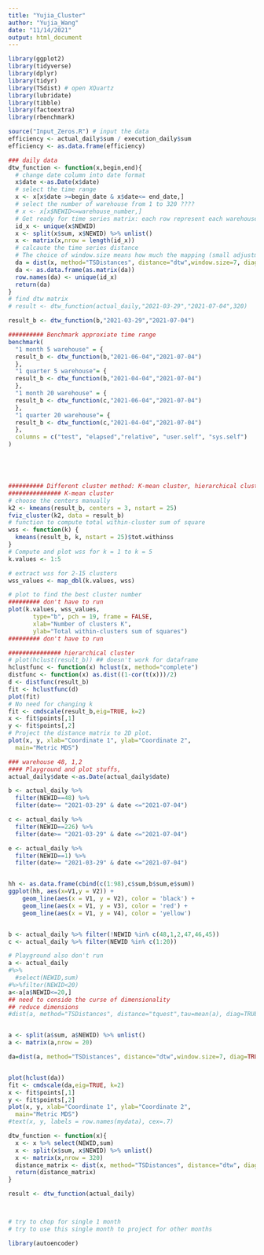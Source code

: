 ```yaml
---
title: "Yujia_Cluster"
author: "Yujia_Wang"
date: "11/14/2021"
output: html_document
---
```


```r
library(ggplot2)
library(tidyverse)
library(dplyr)
library(tidyr)
library(TSdist) # open XQuartz
library(lubridate)
library(tibble)
library(factoextra)
library(rbenchmark)
```

```r
source("Input_Zeros.R") # input the data
efficiency <- actual_daily$sum / execution_daily$sum
efficiency <- as.data.frame(efficiency)
```

```r
### daily data
dtw_function <- function(x,begin,end){
  # change date column into date format
  x$date <-as.Date(x$date)
  # select the time range
  x <- x[x$date >=begin_date & x$date<= end_date,]
  # select the number of warehouse from 1 to 320 ????
  # x <- x[x$NEWID<=warehouse_number,]
  # Get ready for time series matrix: each row represent each warehouse, each column represnts one time spot
  id_x <- unique(x$NEWID)
  x <- split(x$sum, x$NEWID) %>% unlist()
  x <- matrix(x,nrow = length(id_x))
  # calcaute the time series distance 
  # The choice of window.size means how much the mapping (small adjustment?)
  da = dist(x, method="TSDistances", distance="dtw",window.size=7, diag=TRUE, upper=TRUE)
  da <- as.data.frame(as.matrix(da))
  row.names(da) <- unique(id_x)
  return(da)
}
# find dtw matrix
# result <- dtw_function(actual_daily,"2021-03-29","2021-07-04",320)

result_b <- dtw_function(b,"2021-03-29","2021-07-04")

########## Benchmark approxiate time range
benchmark(
  "1 month 5 warehouse" = {
  result_b <- dtw_function(b,"2021-06-04","2021-07-04")
  },
  "1 quarter 5 warehouse"= {
  result_b <- dtw_function(b,"2021-04-04","2021-07-04")
  },
  "1 month 20 warehouse" = {
  result_b <- dtw_function(c,"2021-06-04","2021-07-04")
  },
  "1 quarter 20 warehouse"= {
  result_b <- dtw_function(c,"2021-04-04","2021-07-04")
  },
  columns = c("test", "elapsed","relative", "user.self", "sys.self")
)





########## Different cluster method: K-mean cluster, hierarchical cluster
############### K-mean cluster
# choose the centers manually
k2 <- kmeans(result_b, centers = 3, nstart = 25)
fviz_cluster(k2, data = result_b)
# function to compute total within-cluster sum of square 
wss <- function(k) {
  kmeans(result_b, k, nstart = 25)$tot.withinss
}
# Compute and plot wss for k = 1 to k = 5
k.values <- 1:5

# extract wss for 2-15 clusters
wss_values <- map_dbl(k.values, wss)

# plot to find the best cluster number 
######### don't have to run
plot(k.values, wss_values,
       type="b", pch = 19, frame = FALSE, 
       xlab="Number of clusters K",
       ylab="Total within-clusters sum of squares")
######### don't have to run

############### hierarchical cluster
# plot(hclust(result_b)) ## doesn't work for dataframe
hclustfunc <- function(x) hclust(x, method="complete")
distfunc <- function(x) as.dist((1-cor(t(x)))/2)
d <- distfunc(result_b)
fit <- hclustfunc(d)
plot(fit)
# No need for changing k
fit <- cmdscale(result_b,eig=TRUE, k=2)
x <- fit$points[,1]
y <- fit$points[,2]
# Project the distance matrix to 2D plot. 
plot(x, y, xlab="Coordinate 1", ylab="Coordinate 2",
  main="Metric MDS")

### warehouse 48, 1,2 
#### Playground and plot stuffs, 
actual_daily$date <-as.Date(actual_daily$date)

b <- actual_daily %>% 
  filter(NEWID==48) %>%
  filter(date>= "2021-03-29" & date <="2021-07-04")

c <- actual_daily %>% 
  filter(NEWID==226) %>%
  filter(date>= "2021-03-29" & date <="2021-07-04")

e <- actual_daily %>% 
  filter(NEWID==1) %>%
  filter(date>= "2021-03-29" & date <="2021-07-04")


hh <- as.data.frame(cbind(c(1:98),c$sum,b$sum,e$sum))
ggplot(hh, aes(x=V1,y = V2)) +
    geom_line(aes(x = V1, y = V2), color = 'black') +
    geom_line(aes(x = V1, y = V3), color = 'red') +
    geom_line(aes(x = V1, y = V4), color = 'yellow')


b <- actual_daily %>% filter(!NEWID %in% c(48,1,2,47,46,45))
c <- actual_daily %>% filter(NEWID %in% c(1:20))
```


```r
# Playground also don't run
a <- actual_daily 
#%>%
  #select(NEWID,sum) 
#%>%filter(NEWID<20)
a<-a[a$NEWID<=20,]
## need to conside the curse of dimensionality 
## reduce dimensions
#dist(a, method="TSDistances", distance="tquest",tau=mean(a), diag=TRUE, upper=TRUE)


a <- split(a$sum, a$NEWID) %>% unlist()
a <- matrix(a,nrow = 20)

da=dist(a, method="TSDistances", distance="dtw",window.size=7, diag=TRUE, upper=TRUE)


plot(hclust(da))
fit <- cmdscale(da,eig=TRUE, k=2)
x <- fit$points[,1]
y <- fit$points[,2]
plot(x, y, xlab="Coordinate 1", ylab="Coordinate 2",
  main="Metric MDS")
#text(x, y, labels = row.names(mydata), cex=.7)

dtw_function <- function(x){
  x <- x %>% select(NEWID,sum)
  x <- split(x$sum, x$NEWID) %>% unlist()
  x <- matrix(x,nrow = 320)
  distance_matrix <- dist(x, method="TSDistances", distance="dtw", diag=TRUE, upper=TRUE,window.size=7)
  return(distance_matrix)
}

result <- dtw_function(actual_daily)



# try to chop for single 1 month
# try to use this single month to project for other months
```


```r
library(autoencoder)
```







